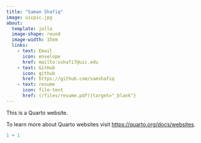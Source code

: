 ```yaml
---
title: "Saman Shafiq"
image: uicpic.jpg
about:
  template: jolla
  image-shape: round
  image-width: 15em
  links: 
    - text: Email
      icon: envelope
      href: mailto:sshafi7@uic.edu
    - text: GitHub
      icon: github
      href: https://github.com/samshafiq
    - text: resume
      icon: file-text
      href: (/files/resume.pdf){target="_blank"}
---
```


This is a Quarto website.

To learn more about Quarto websites visit <https://quarto.org/docs/websites>.

```r
1 + 1
```
